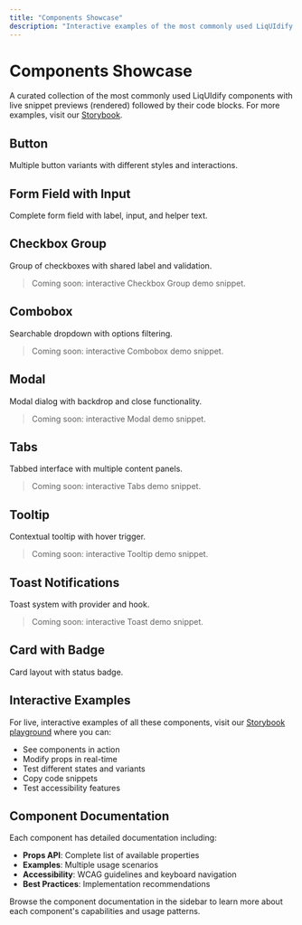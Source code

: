 ```yaml
---
title: "Components Showcase"
description: "Interactive examples of the most commonly used LiqUIdify components with live code previews"
---
```


# Components Showcase

A curated collection of the most commonly used LiqUIdify components with live snippet previews (rendered) followed by their code blocks. For more examples, visit our [Storybook](https://liquidify-storybook.vercel.app).

## Button

Multiple button variants with different styles and interactions.


<LiquidButtonDemo />

## Form Field with Input

Complete form field with label, input, and helper text.


<InputDemo />

## Checkbox Group

Group of checkboxes with shared label and validation.

> Coming soon: interactive Checkbox Group demo snippet.

## Combobox

Searchable dropdown with options filtering.

> Coming soon: interactive Combobox demo snippet.

## Modal

Modal dialog with backdrop and close functionality.

> Coming soon: interactive Modal demo snippet.

## Tabs

Tabbed interface with multiple content panels.

> Coming soon: interactive Tabs demo snippet.

## Tooltip

Contextual tooltip with hover trigger.

> Coming soon: interactive Tooltip demo snippet.

## Toast Notifications

Toast system with provider and hook.

> Coming soon: interactive Toast demo snippet.

## Card with Badge

Card layout with status badge.


<CardDemo />

## Interactive Examples

For live, interactive examples of all these components, visit our [Storybook playground](https://liquidify-storybook.vercel.app) where you can:

- See components in action
- Modify props in real-time
- Test different states and variants
- Copy code snippets
- Test accessibility features

## Component Documentation

Each component has detailed documentation including:

- **Props API**: Complete list of available properties
- **Examples**: Multiple usage scenarios
- **Accessibility**: WCAG guidelines and keyboard navigation
- **Best Practices**: Implementation recommendations

Browse the component documentation in the sidebar to learn more about each component's capabilities and usage patterns.
